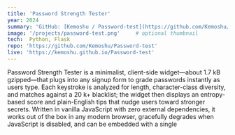 ```yaml
---
title: 'Password Strength Tester'
year: 2024
summary: 'GitHub: [Kemoshu / Password-test](https://github.com/Kemoshu/Password-test)'
image: '/projects/password-test.png'     # optional thumbnail
tech:  Python, Flask
repo: 'https://github.com/Kemoshu/Password-test'
live: 'https://kemoshu.github.io/Password-test'
---
```


Password Strength Tester is a minimalist, client-side widget—about 1.7 
kB gzipped—that plugs into any signup form to grade passwords instantly 
as users type. Each keystroke is analyzed for length, character-class diversity, 
and matches against a 20 k+ blacklist; the widget then displays an entropy-based score and plain-English tips that nudge users 
toward stronger secrets. Written in vanilla JavaScript with zero external dependencies, 
it works out of the box in any modern browser, gracefully degrades when JavaScript is disabled, 
and can be embedded with a single <script> tag or bundled as a Web Component for framework-agnostic reuse.


